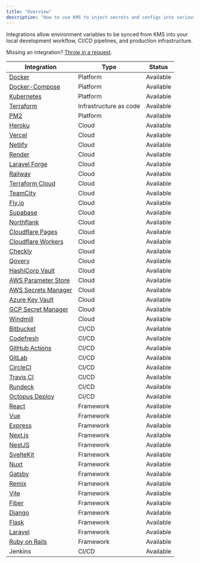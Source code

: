 ```yaml
---
title: "Overview"
description: "How to use KMS to inject secrets and configs into various 3-rd party services and frameworks."
---
```


Integrations allow environment variables to be synced from KMS into your local development workflow, CI/CD pipelines, and production infrastructure.

Missing an integration? [Throw in a request](https://github.com/luxfi/kms/issues).

| Integration                                                    | Type                   | Status      |
| -------------------------------------------------------------- | ---------------------- | ----------- |
| [Docker](/integrations/platforms/docker)                       | Platform               | Available   |
| [Docker-Compose](/integrations/platforms/docker-compose)       | Platform               | Available   |
| [Kubernetes](/integrations/platforms/kubernetes)               | Platform               | Available   |
| [Terraform](/integrations/frameworks/terraform)                | Infrastructure as code | Available   |
| [PM2](/integrations/platforms/pm2)                             | Platform               | Available   |
| [Heroku](/integrations/cloud/heroku)                           | Cloud                  | Available   |
| [Vercel](/integrations/cloud/vercel)                           | Cloud                  | Available   |
| [Netlify](/integrations/cloud/netlify)                         | Cloud                  | Available   |
| [Render](/integrations/cloud/render)                           | Cloud                  | Available   |
| [Laravel Forge](/integrations/cloud/laravel-forge)             | Cloud                  | Available   |
| [Railway](/integrations/cloud/railway)                         | Cloud                  | Available   |
| [Terraform Cloud](/integrations/cloud/terraform-cloud)         | Cloud                  | Available   |
| [TeamCity](/integrations/cloud/teamcity)                       | Cloud                  | Available   |
| [Fly.io](/integrations/cloud/flyio)                            | Cloud                  | Available   |
| [Supabase](/integrations/cloud/supabase)                       | Cloud                  | Available   |
| [Northflank](/integrations/cloud/northflank)                   | Cloud                  | Available   |
| [Cloudflare Pages](/integrations/cloud/cloudflare-pages)       | Cloud                  | Available   |
| [Cloudflare Workers](/integrations/cloud/cloudflare-workers)   | Cloud                  | Available   |
| [Checkly](/integrations/cloud/checkly)                         | Cloud                  | Available   |
| [Qovery](/integrations/cloud/qovery)                           | Cloud                  | Available   |
| [HashiCorp Vault](/integrations/cloud/hashicorp-vault)         | Cloud                  | Available   |
| [AWS Parameter Store](/integrations/cloud/aws-parameter-store) | Cloud                  | Available   |
| [AWS Secrets Manager](/integrations/cloud/aws-secret-manager)  | Cloud                  | Available   |
| [Azure Key Vault](/integrations/cloud/azure-key-vault)         | Cloud                  | Available   |
| [GCP Secret Manager](/integrations/cloud/gcp-secret-manager)   | Cloud                  | Available   |
| [Windmill](/integrations/cloud/windmill)                       | Cloud                  | Available   |
| [Bitbucket](/integrations/cicd/bitbucket)                      | CI/CD                  | Available   |
| [Codefresh](/integrations/cicd/codefresh)                      | CI/CD                  | Available   |
| [GitHub Actions](/integrations/cicd/githubactions)             | CI/CD                  | Available   |
| [GitLab](/integrations/cicd/gitlab)                            | CI/CD                  | Available   |
| [CircleCI](/integrations/cicd/circleci)                        | CI/CD                  | Available   |
| [Travis CI](/integrations/cicd/travisci)                       | CI/CD                  | Available   |
| [Rundeck](/integrations/cicd/rundeck)                          | CI/CD                  | Available   |
| [Octopus Deploy](/integrations/cicd/octopus-deploy)            | CI/CD                  | Available   |
| [React](/integrations/frameworks/react)                        | Framework              | Available   |
| [Vue](/integrations/frameworks/vue)                            | Framework              | Available   |
| [Express](/integrations/frameworks/express)                    | Framework              | Available   |
| [Next.js](/integrations/frameworks/nextjs)                     | Framework              | Available   |
| [NestJS](/integrations/frameworks/nestjs)                      | Framework              | Available   |
| [SvelteKit](/integrations/frameworks/sveltekit)                | Framework              | Available   |
| [Nuxt](/integrations/frameworks/nuxt)                          | Framework              | Available   |
| [Gatsby](/integrations/frameworks/gatsby)                      | Framework              | Available   |
| [Remix](/integrations/frameworks/remix)                        | Framework              | Available   |
| [Vite](/integrations/frameworks/vite)                          | Framework              | Available   |
| [Fiber](/integrations/frameworks/fiber)                        | Framework              | Available   |
| [Django](/integrations/frameworks/django)                      | Framework              | Available   |
| [Flask](/integrations/frameworks/flask)                        | Framework              | Available   |
| [Laravel](/integrations/frameworks/laravel)                    | Framework              | Available   |
| [Ruby on Rails](/integrations/frameworks/rails)                | Framework              | Available   |
| Jenkins                                                        | CI/CD                  | Available   |
